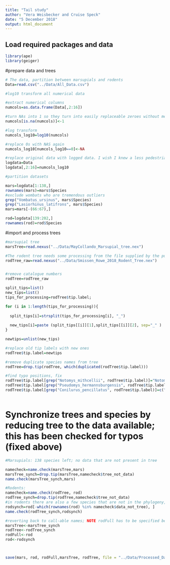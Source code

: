 ```yaml
---
title: "Tail study"
author: "Vera Weisbecker and Cruise Speck"
date: "5 December 2018"
output: html_document
---
```



## Load required packages and data
```r
library(ape)
library(geiger)

```

#prepare data and trees
```r
# The data, partition between marsupials and rodents
Data=read.csv("../Data/All_Data.csv")

#log10 transform all numerical data

#extract numerical columns
numcols=as.data.frame(Data[,2:16])

#turn NAs into 1 so they turn into easily replaceable zeroes without messing with the logging
numcols[is.na(numcols)]<-1

#log transform
numcols_log10=log10(numcols)

#replace 0s with NAS again
numcols_log10[numcols_log10==0]<-NA

#replace original data with logged data. I wish I knew a less pedestrian way of doing this...
logdata=Data
logdata[,2:16]=numcols_log10

#partition datasets

mars=logdata[1:138,]
rownames(mars)=mars$Species
#exclude wombats who are tremendous outliers
grep("Vombatus_ursinus", mars$Species)
grep("Lasiorhinus_latifrons", mars$Species)
mars=mars[-(66:67),]

rod=logdata[139:202,]
rownames(rod)=rod$Species

```

#import and process trees

```r
#marsupial tree 
marsTree=read.nexus("../Data/MayCollando_Marsupial_tree.nex")

#The rodent tree needs some processing from the file supplied by the publication 
rodTree_raw=read.nexus("../Data/Smissen_Rowe_2018_Rodent_Tree.nex")


#remove catalogue numbers
rodTree=rodTree_raw

split_tips=list()
new_tips=list()
tips_for_processing=rodTree$tip.label; 

for (i in 1:length(tips_for_processing)){
  
  split_tips[i]=strsplit(tips_for_processing[i], "_")
  
  new_tips[i]=paste (split_tips[[i]][1],split_tips[[i]][2], sep="_" )
}

newtips=unlist(new_tips)

#replace old tip labels with new ones
rodTree$tip.label=newtips

#remove duplicate species names from tree
rodTree=drop.tip(rodTree, which(duplicated(rodTree$tip.label)))

#find typo positions, fix
rodTree$tip.label[grep("Notomys_mithcellii", rodTree$tip.label)]="Notomys_mitchellii"
rodTree$tip.label[grep("Pseudomys_hermannsburgensis", rodTree$tip.label)]=c("Pseudomys_hermannburgensis")
rodTree$tip.label[grep("Conilurus_pencillatus", rodTree$tip.label)]=c("Conilurus_penicillatus")



```


# Synchronize trees and species by reducing tree to the data available; this has been checked for typos (fixed above)
```r
#Marsupials: 138 species left; no data that are not present in tree

namecheck=name.check(marsTree,mars)
marsTree_synch=drop.tip(marsTree,namecheck$tree_not_data)
name.check(marsTree_synch,mars)

#Rodents: 
namecheck=name.check(rodTree, rod)
rodTree_synch=drop.tip(rodTree,namecheck$tree_not_data)
#in rodents there are also a few species that are not in the phylogeny, unfortunately:
rodsynch=rod[-which(rownames(rod) %in% namecheck$data_not_tree), ] 
name.check(rodTree_synch,rodsynch)

#reverting back to call-able names; NOTE rodFull has to be specified before rod is specified to be rodsynch!
marsTree<-marsTree_synch
rodTree<-rodTree_synch
rodFull<-rod
rod<-rodsynch



save(mars, rod, rodFull,marsTree, rodTree, file = "../Data/Processed_Data.rda")


```



